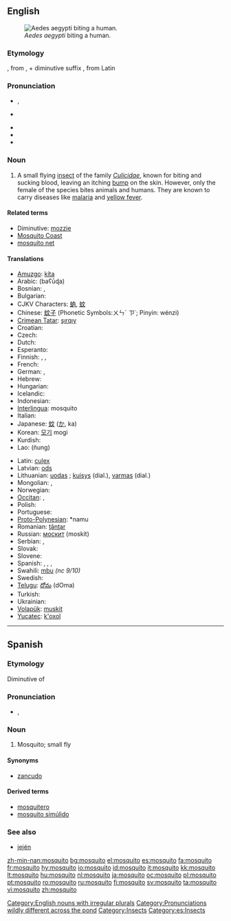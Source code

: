 {{see|Mosquito}}
{{wikipedia}}
==English==

[[Image:Aedes_aegypti_biting_human.jpg|thumb|right|''Aedes aegypti'' biting a human.]]

===Etymology===
{{S.}} {{term|mosquito|lang=es||small fly}}, from {{term|mosca|lang=es||fly}}, + diminutive suffix {{term|-ito|lang=es}}, from Latin {{term|musca|lang=la}}

===Pronunciation===
* {{a|RP}} {{IPA|/mɒsˈkiːtəʊ/}}, {{SAMPA|/m@s"ki:t@U/}}
* {{a|US}} {{IPA|/məˈski.toʊ/}}
* {{audio|en-uk-mosquito.ogg|Audio (UK)}}
* {{audio|en-us-mosquito.ogg|Audio (US)}}
* {{rhymes|iːtəʊ}}

===Noun===
{{en-noun|pl2=mosquitoes}}

# A small flying [[insect]] of the family ''[[Culicidae]]'', known for biting and sucking blood, leaving an itching [[bump]] on the skin. However, only the female of the species bites animals and humans. They are known to carry diseases like [[malaria]] and [[yellow fever]].

====Related terms====
* Diminutive: {{qualifier|Australian}} [[mozzie]]
* [[Mosquito Coast]]
* [[mosquito net]]

====Translations====
{{trans-top|small flying insect of the family ''Culcidae'', known for biting and sucking blood}}
* [[Amuzgo]]: [[kíta]]
* Arabic: {{Arab|[[بعوضة]]}} (baʕūɖa) {{f}}
* Bosnian: {{t-|bs|komarac|m}}, {{t-|bs|komarica|f}}
* Bulgarian: {{t+|bg|комар|m|tr=komar|sc=Cyrl}}
* CJKV Characters: [[蚋]], [[蚊]]
* Chinese: [[蚊子]] (Phonetic Symbols:ㄨㄣˊ ㄗ˙; Pinyin: wénzi)
* [[Crimean Tatar]]: [[şırqıy]]
* Croatian: {{t-|hr|komarac|m}}
* Czech: {{t-|cs|komár|m}}
* Dutch: {{t+|nl|mug|f}}
* Esperanto: {{t-|eo|kulo|xs=Esperanto}}
* Finnish: {{t+|fi|hyttynen}}, {{t+|fi|sääski}}, {{t+|fi|moskiitto}}
* French: {{t+|fr|moustique|m}}
* German: {{t+|de|Mücke|f}}, {{t+|de|Moskito|m}}
* Hebrew: {{he-translation|יתוש|yatûsh}} {{m}}
* Hungarian: {{t+|hu|szúnyog}}
* Icelandic: {{t+|is|moskítófluga|f}}
* Indonesian: {{t+|id|nyamuk|xs=Indonesian}}
* [[Interlingua]]: mosquito
* Italian: {{t+|it|zanzara|f}}
* Japanese: [[蚊]] ([[か]], ka)
* Korean: [[모기]] mogi
* Kurdish: {{KUchar|[[مێشوله‌]]}}
* Lao: {{Laoo|[[ຍຸງ]]}} (ñung)
{{trans-mid}}
* Latin: [[culex]] {{m}}
* Latvian: [[ods]] {{g|Latvian}}
* Lithuanian: [[uodas]] {{m}}; [[kuisys]] {{m}} (dial.), [[varmas]] {{m}} (dial.)
* Mongolian: {{t-|mn|шумуул|tr=şumuul|sc=Cyrl|xs=Mongolian}}, {{t-|mn|дэлэнч|tr=delenç|sc=Cyrl|xs=Mongolian}}
* Norwegian: {{t+|no|mygg|m}}
* [[Occitan]]: {{t+|oc|moissal|m|xs=Occitan}}, {{t+|oc|mosquilh|m|xs=Occitan}}
* Polish: {{t+|pl|komar|m}}
* Portuguese: {{t+|pt|mosquito|m}}
* [[Proto-Polynesian]]: *namu
* Romanian: [[ţânţar]]
* Russian: [[москит]] (moskít) {{m}}<!-- was [[комар|кома́р]] {{m}} (komár), but this means gnat, midge -->
* Serbian: {{t-|sr|komarac|m}}, {{t-|sr|komarica|f}}
* Slovak: {{t-|sk|komár|m}}
* Slovene: {{t+|sl|komar|m}}
* Spanish: {{t+|es|mosquito|m}}, {{t-|es|mosco|m}} {{qualifier|Mexico}} , {{t+|es|plaga|f}} {{qualifier|Eastern Venezuela}} , {{t+|es|zancudo|m}} {{qualifier|Central America|Colombia|Mexico|Peru|Venezuelan standard usage}} 
* Swahili: [[mbu]] ''(nc 9/10)''
* Swedish: {{t+|sv|mygga|c}}
* [[Telugu]]: [[దోమ]] (dOma)
* Turkish: {{t+|tr|sivrisinek}}
* Ukrainian: {{t-|uk|комар|m|sc=Cyrl|xs=Ukrainian}}
* [[Volapük]]: [[muskit]]
* [[Yucatec]]: [[k'oxol]]
{{trans-bottom}}

[[Category:English nouns with irregular plurals]]
[[Category:Pronunciations wildly different across the pond]]

----

==Spanish==

===Etymology===
Diminutive of {{term|mosca|lang=es}}

===Pronunciation===
* {{IPA|lang=es|/mos'kito/}}, {{SAMPA|lang=es|/mos'kito/}}

===Noun===
{{es-noun-m}}

# Mosquito; small fly

====Synonyms====
* [[zancudo]] {{m}}

====Derived terms====
* [[mosquitero]]
* [[mosquito simúlido]]

===See also===
* [[jején]] {{m}}

[[Category:Insects]]
[[Category:es:Insects]]

[[zh-min-nan:mosquito]]
[[bg:mosquito]]
[[el:mosquito]]
[[es:mosquito]]
[[fa:mosquito]]
[[fr:mosquito]]
[[hy:mosquito]]
[[io:mosquito]]
[[id:mosquito]]
[[it:mosquito]]
[[kk:mosquito]]
[[lt:mosquito]]
[[hu:mosquito]]
[[nl:mosquito]]
[[ja:mosquito]]
[[oc:mosquito]]
[[pl:mosquito]]
[[pt:mosquito]]
[[ro:mosquito]]
[[ru:mosquito]]
[[fi:mosquito]]
[[sv:mosquito]]
[[ta:mosquito]]
[[vi:mosquito]]
[[zh:mosquito]]